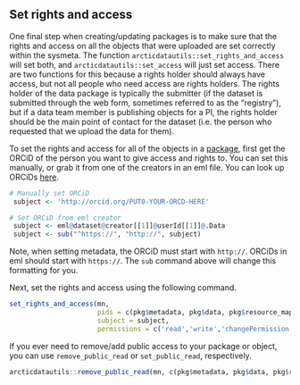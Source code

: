## Set rights and access

One final step when creating/updating packages is to make sure that the rights and access on all the objects that were uploaded are set correctly within the sysmeta. The function `arcticdatautils::set_rights_and_access` will set both, and `arcticdatautils::set_access` will just set access. There are two functions for this because a rights holder should always have access, but not all people who need access are rights holders. The rights holder of the data package is typically the submitter (if the dataset is submitted through the web form, sometimes referred to as the "registry"), but if a data team member is publishing objects for a PI, the rights holder should be the main point of contact for the dataset (i.e. the person who requested that we upload the data for them). 

To set the rights and access for all of the objects in a [package](#get-package-and-eml), first get the ORCiD of the person you want to give access and rights to.
You can set this manually, or grab it from one of the creators in an eml file. You can look up ORCiDs [here](https://orcid.org/orcid-search/search). 

```r
# Manually set ORCiD
 subject <- 'http://orcid.org/PUT0-YOUR-ORCD-HERE'

# Set ORCiD from eml creator
 subject <- eml@dataset@creator[[1]]@userId[[1]]@.Data
 subject <- sub("^https://", "http://", subject)
```

Note, when setting metadata, the ORCiD must start with `http://`. ORCiDs in eml should start with `https://`. The `sub` command above will change this formatting for you.

Next, set the rights and access using the following command.

```r
set_rights_and_access(mn, 
                      pids = c(pkg$metadata, pkg$data, pkg$resource_map),
                      subject = subject,
                      permissions = c('read','write','changePermission'))
```

If you ever need to remove/add public access to your package or object, you can use `remove_public_read` or `set_public_read`, respectively. 

```r
arcticdatautils::remove_public_read(mn, c(pkg$metadata, pkg$data, pkg$resource_map))
```
